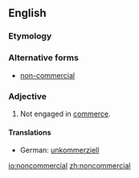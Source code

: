==English==

===Etymology===
{{prefix|non|commercial}}

===Alternative forms===
* [[non-commercial]]

===Adjective===
{{en-adj|-}}

# Not engaged in [[commerce]].

====Translations====
* German: [[unkommerziell]]

[[io:noncommercial]]
[[zh:noncommercial]]
